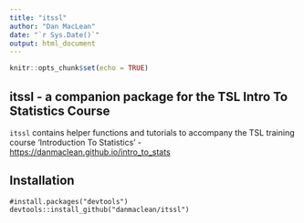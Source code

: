 ```yaml
---
title: "itssl"
author: "Dan MacLean"
date: "`r Sys.Date()`"
output: html_document
---
```


```r
knitr::opts_chunk$set(echo = TRUE)
```

## itssl - a companion package for the TSL Intro To Statistics Course

`itssl` contains helper functions and tutorials to accompany the TSL training course 'Introduction To Statistics' - [https://danmaclean.github.io/intro_to_stats](https://danmaclean.github.io/intro_to_stats)

## Installation

```
#install.packages("devtools")
devtools::install_github("danmaclean/itssl")
```
